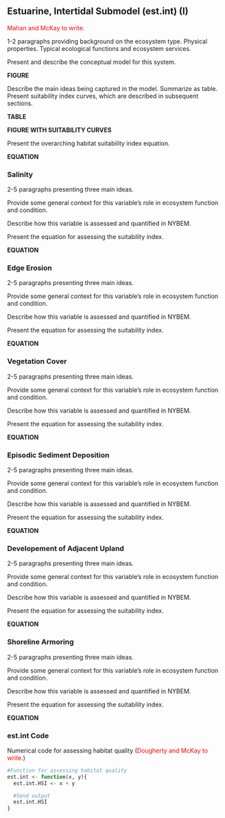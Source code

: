 ## Estuarine, Intertidal Submodel (est.int) (I)

<span style="color: red;">Mahan and McKay to write.</span>


1-2 paragraphs providing background on the ecosystem type. Physical properties. Typical ecological functions and ecosystem services.

Present and describe the conceptual model for this system.

**FIGURE**


Describe the main ideas being captured in the model. Summarize as table. Present suitability index curves, which are described in subsequent sections.

**TABLE**

**FIGURE WITH SUITABILITY CURVES**

Present the overarching habitat suitability index equation.

**EQUATION**

### Salinity

2-5 paragraphs presenting three main ideas.

Provide some general context for this variable's role in ecosystem function and condition.  

Describe how this variable is assessed and quantified in NYBEM.

Present the equation for assessing the suitability index.

**EQUATION**

### Edge Erosion

2-5 paragraphs presenting three main ideas.

Provide some general context for this variable's role in ecosystem function and condition.  

Describe how this variable is assessed and quantified in NYBEM.

Present the equation for assessing the suitability index.

**EQUATION**

### Vegetation Cover

2-5 paragraphs presenting three main ideas.

Provide some general context for this variable's role in ecosystem function and condition.  

Describe how this variable is assessed and quantified in NYBEM.

Present the equation for assessing the suitability index.

**EQUATION**

### Episodic Sediment Deposition

2-5 paragraphs presenting three main ideas.

Provide some general context for this variable's role in ecosystem function and condition.  

Describe how this variable is assessed and quantified in NYBEM.

Present the equation for assessing the suitability index.

**EQUATION**

### Developement of Adjacent Upland

2-5 paragraphs presenting three main ideas.

Provide some general context for this variable's role in ecosystem function and condition.  

Describe how this variable is assessed and quantified in NYBEM.

Present the equation for assessing the suitability index.

**EQUATION**

### Shoreline Armoring 

2-5 paragraphs presenting three main ideas.

Provide some general context for this variable's role in ecosystem function and condition.  

Describe how this variable is assessed and quantified in NYBEM.

Present the equation for assessing the suitability index.

**EQUATION**


### est.int Code

Numerical code for assessing habitat quality (<span style="color: red;">Dougherty and McKay to write.</span>)


```r
#Function for assessing habitat quality
est.int <- function(x, y){
  est.int.HSI <- x + y

  #Send output
  est.int.HSI
}
```
